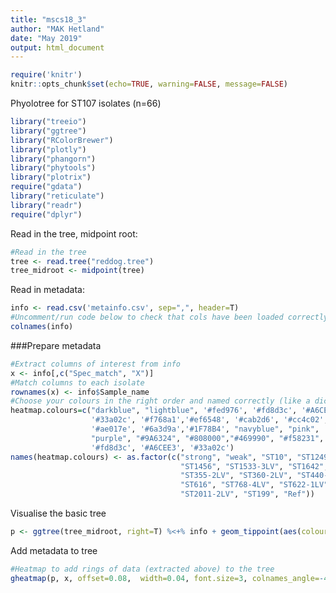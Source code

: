 ```yaml
---
title: "mscs18_3"
author: "MAK Hetland"
date: "May 2019"
output: html_document
---
```


```r
require('knitr')
knitr::opts_chunk$set(echo=TRUE, warning=FALSE, message=FALSE)
```

Phyolotree for ST107 isolates (n=66)
```r
library("treeio")
library("ggtree")
library("RColorBrewer") 
library("plotly")
library("phangorn")
library("phytools")
library("plotrix")
require("gdata")
library("reticulate")
library("readr")
require("dplyr")
```

Read in the tree, midpoint root:
```r
#Read in the tree
tree <- read.tree("reddog.tree") 
tree_midroot <- midpoint(tree)
```
Read in metadata:
``` r
info <- read.csv('metainfo.csv', sep=",", header=T)
#Uncomment/run code below to check that cols have been loaded correctly.
colnames(info) 
```

###Prepare metadata
``` r
#Extract columns of interest from info
x <- info[,c("Spec_match", "X")]
#Match columns to each isolate
rownames(x) <- info$Sample_name 
#Choose your colours in the right order and named correctly (like a dict for python)
heatmap.colours=c("darkblue", "lightblue", '#fed976', '#fd8d3c', '#A6CEE3', 
                  '#33a02c', '#f768a1','#ef6548', '#cab2d6', '#cc4c02', 
                  '#ae017e', '#6a3d9a','#1F78B4', "navyblue", "pink", 
                  "purple", "#9A6324", "#808000","#469990", "#f58231",
                  '#fd8d3c', '#A6CEE3', '#33a02c')
names(heatmap.colours) <- as.factor(c("strong", "weak", "ST10", "ST1249-1LV", "ST1250", 
                                      "ST1456", "ST1533-3LV", "ST1642", "ST209-2LV", "ST2386", 
                                      "ST355-2LV", "ST360-2LV", "ST440-3LV","ST447-3LV", "ST615-2LV", 
                                      "ST616", "ST768-4LV", "ST622-1LV","ST1955-4LV", "ST919", 
                                      "ST2011-2LV", "ST199", "Ref"))

```

Visualise the basic tree
```r
p <- ggtree(tree_midroot, right=T) %<+% info + geom_tippoint(aes(colour=Species), size=2) + scale_color_manual(na.value = "black", values=c("brown", "firebrick1", "darkmagenta", "dodgerblue2", "forestgreen", "gold")) + geom_tiplab() + ggplot2::xlim(0, 1)
```

Add metadata to tree
``` r
#Heatmap to add rings of data (extracted above) to the tree
gheatmap(p, x, offset=0.08,  width=0.04, font.size=3, colnames_angle=-45, hjust=0) + scale_fill_manual(values=heatmap.colours, breaks=names(heatmap.colours))
```
